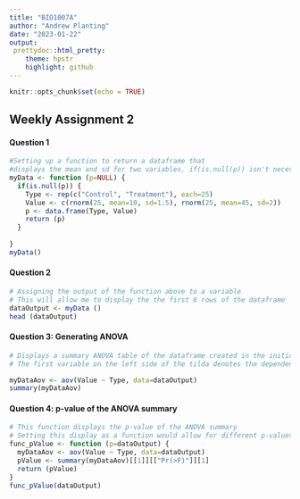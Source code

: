 ```yaml
---
title: "BIO1007A"
author: "Andrew Planting"
date: "2023-01-22"
output: 
 prettydoc::html_pretty:
    theme: hpstr
    highlight: github
---
```


```r
knitr::opts_chunk$set(echo = TRUE)
```

## Weekly Assignment 2

#### Question 1



``` r
#Setting up a function to return a dataframe that 
#displays the mean and sd for two variables. if(is.null(p)) isn't necessary here 
myData <- function (p=NULL) { 
  if(is.null(p)) {
    Type <- rep(c("Control", "Treatment"), each=25)
    Value <- c(rnorm(25, mean=10, sd=1.5), rnorm(25, mean=45, sd=2))
    p <- data.frame(Type, Value)
    return (p)
  }
 
}
myData()
```

#### Question 2
``` r
# Assigning the output of the function above to a variable
# This will allow me to display the the first 6 rows of the dataframe
dataOutput <- myData ()
head (dataOutput)

```

#### Question 3: Generating ANOVA
``` r
# Displays a summary ANOVA table of the dataframe created in the initial function
# The first variable on the left side of the tilda denotes the dependent variable, the right-hand variable denotes the independent variable 

myDataAov <- aov(Value ~ Type, data=dataOutput)
summary(myDataAov)

```
#### Question 4: p-value of the ANOVA summary 
``` r
# This function displays the p-value of the ANOVA summary
# Setting this display as a function would allow for different p-values to be easily displayed if the mean and sd of the two initial variables in the first function were changed 
func_pValue <- function (p=dataOutput) {
  myDataAov <- aov(Value ~ Type, data=dataOutput)
  pValue <- summary(myDataAov)[[1]][["Pr(>F)"]][1]
  return (pValue)
}
func_pValue(dataOutput)
```